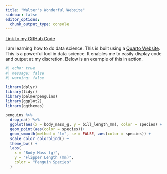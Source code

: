 ```yaml
---
title: "Walter's Wonderful Website"
sidebar: false
editor_options: 
  chunk_output_type: console
---
```


[Link to my GitHub Code](https://github.com/ApexWookiee/wfenske05)

I am learning how to do data science. This is built using a [Quarto Website](https://quarto.org/docs/websites/). This is a powerful tool in data science. It enables me to easily display code and output at my discretion. Below is an example of this in action. 

```r
#| echo: true
#| message: false
#| warning: false

library(dplyr)
library(tidyr)
library(palmerpenguins)
library(ggplot2)
library(ggthemes)

penguins %>%
  drop_na() %>%
  ggplot(aes(x = body_mass_g, y = bill_length_mm), color = species) +
  geom_point(aes(color = species))+
  geom_smooth(method = "lm", se = FALSE, aes(color = species)) +
  scale_color_colorblind() +
  theme_bw() +
  labs(
    x = "Body Mass (g)",
    y = "Flipper Length (mm)",
    color = "Penguin Species"
  )
```